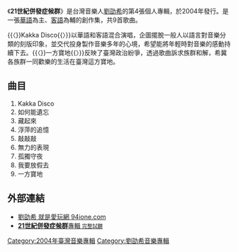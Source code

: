 {{Infobox Album  <!-- See Wikipedia:WikiProject_Albums -->
| Name		= 21世紀併發症候群
| Type		= [[專輯|專輯]] 
| Artist	        = [[劉劭希|劉劭希]] 
| Cover		= 
| Released	= 2004年
| Recorded	= 
| Genre		= [[華語流行音樂|華語流行音樂]]、<br />[[客語流行音樂|客語流行音樂]] 
| Length	= 
| Label		= 傳響樂坊
| Producer	= 劉劭希
| Reviews	= 
| Last album	= [[八方來客|八方來客]]<br>（2003年）
| This album	= 21世紀併發症候群<br>（2004年）
| Next album	= [[無知者的理想|無知者的理想]]<br>（2004年）
}}

《'''21世紀併發症候群'''》是台灣音樂人[[劉劭希|劉劭希]]的第4張個人專輯，於2004年發行。是一張[[華語|華語]]為主、[[客語|客語]]為輔的創作集，共9首歌曲。

{{〈}}Kakka Disco{{〉}}以華語和客語混合演唱，企圖擺脫一般人以語言對音樂分類的刻版印象，並交代投身製作音樂多年的心境，希望能將年輕時對音樂的感動持續下去。{{〈}}一方寶地{{〉}}反映了臺灣政治紛爭，透過歌曲訴求族群和解，希冀各族群一同歡樂的生活在臺灣這方寶地。

== 曲目 ==
# Kakka Disco
# 如何能遺忘
# 藏起來
# 浮萍的追憶
# 敲敲敲
# 無力的表現
# 孤獨守夜
# 我要放假去
# 一方寶地

== 外部連結 ==
*[https://web.archive.org/web/20090121203004/http://www.94ione.com/ 劉劭希 就是愛玩網 94ione.com]
*[https://web.archive.org/web/20090213032003/http://www.94ione.com/21century.html '''21世紀併發症候群'''專輯 <small>完整試聽</small>]

[[Category:2004年臺灣音樂專輯|Category:2004年臺灣音樂專輯]]
[[Category:劉劭希音樂專輯|Category:劉劭希音樂專輯]]